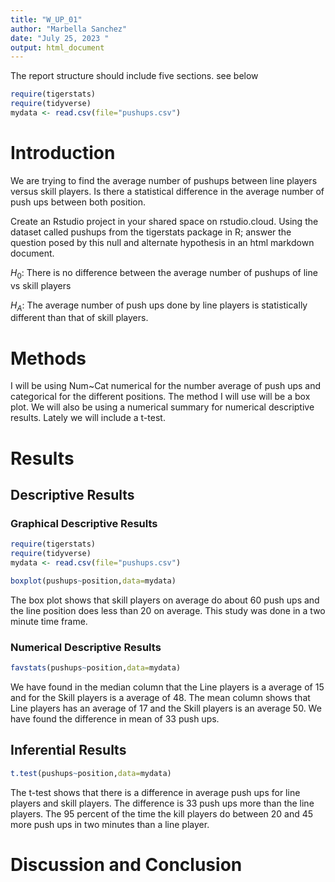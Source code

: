 ```yaml
---
title: "W_UP_01"
author: "Marbella Sanchez"
date: "July 25, 2023 "
output: html_document
---
```




The report structure should include five sections.  see below



```r
require(tigerstats)
require(tidyverse)
mydata <- read.csv(file="pushups.csv")
```

# Introduction

<!--In this section you explain what you are trying to show. Where did the data come from? What is the research or other question you are trying to answer?!-->
We are trying to find the average number of pushups between line players versus skill players. Is there a statistical difference in the average number of push ups between both position. 

Create an Rstudio project in your shared space on rstudio.cloud.  Using the dataset called pushups from the tigerstats package in R; answer the question posed by this null and alternate hypothesis in an html markdown document.

$H_0$: There is no difference between the average number of pushups of line vs skill players

$H_A$: The average number of push ups done by line players is statistically different than that of skill players.

# Methods

I will be using Num~Cat numerical for the number average of push ups and categorical for the different positions. The method I will use will be a box plot. We will also be using a numerical summary for numerical descriptive results. Lately we will include a t-test. 

<!--Decide on your methods: use "variable analysis" or other appropriate descriptors. Make sure to choose at least one graphical method and at least one numerical method.!-->

# Results

<!--Divide this section into two sub-sections: One for your descriptive results and one for your inferential results.!-->

## Descriptive Results

### Graphical Descriptive Results

```r
require(tigerstats)
require(tidyverse)
mydata <- read.csv(file="pushups.csv")
```
<!--Graphical results here. Make sure to show your code. Provide appropriate labels for axes, giving units if possible, and provide a good title for the graph, too. Use the graphical results to describe the patterns if any that exist in the data as focused toward the research question!-->
```r
boxplot(pushups~position,data=mydata)
```

The box plot shows that skill players on average do about 60 push ups and the line position does less than 20 on average. This study was done in a two minute time frame.

### Numerical Descriptive Results

```r
favstats(pushups~position,data=mydata)
```

We have found in the median column that the Line players is a average of 15 and for the Skill players is a average of 48. The mean column shows that Line players has an average of 17 and the Skill players is an average 50. We have found the difference in mean of 33 push ups. 

<!--Numerical results go here. Use the numerical results to describe the patterns if any that exist in the data as focused toward the research question!-->

## Inferential Results

```r
t.test(pushups~position,data=mydata)
```

The t-test shows that there is a difference in average push ups for line players and skill players. The difference is 33 push ups more than the line players. The 95 percent of the time the kill players do between 20 and 45 more push ups in two minutes than a line player. 
<!--State hypothesis clearly. Make sure your discussion of the inferential test covers all the aspects that the test output produces, such as test statistic, p-value etc. Make a decision about the null hypothesis, explain the assumptions on which the selected test/procedure was based, and why the chosen procedure satisfys the assumptions and is appropriate to answer the research question!-->


# Discussion and Conclusion

<!--Discussion and conclusion here. If you found a relationship be sure to consider whether the relationship occurs because one of the variavbles causes the other, or whether they perhasps are related for some other reason. Watch the chapter 6 videos from the GeorgeTown videos collection.!-->

